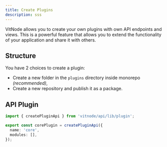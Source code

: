 ```yaml
---
title: Create Plugins
description: sss
---
```


VitNode allows you to create your own plugins with own API endpoints and views. This is a powerful feature that allows you to extend the functionality of your application and share it with others.

## Structure

You have 2 choices to create a plugin:

- Create a new folder in the `plugins` directory inside monorepo _(recommended)_,
- Create a new repository and publish it as a package.

## API Plugin

```ts title="plugins/{name_plugin}/src/api/plugin.ts"
import { createPluginApi } from 'vitnode/api/lib/plugin';

export const corePlugin = createPluginApi({
  name: 'core',
  modules: [],
});
```
